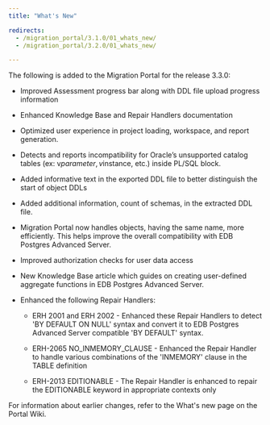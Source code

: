 ```yaml
---
title: "What's New"

redirects:
  - /migration_portal/3.1.0/01_whats_new/
  - /migration_portal/3.2.0/01_whats_new/

---
```


<div id="whats_new" class="registered_link"></div>

The following is added to the Migration Portal for the release 3.3.0:

- Improved Assessment progress bar along with DDL file upload progress information

- Enhanced Knowledge Base and Repair Handlers documentation

- Optimized user experience in project loading, workspace, and report generation. 

- Detects and reports incompatibility for Oracle’s unsupported catalog tables (ex: v$parameter, v$instance, etc.) inside PL/SQL block.

- Added informative text in the exported DDL file to better distinguish the start of object DDLs

- Added additional information, count of schemas, in the extracted DDL file.

- Migration Portal now handles objects, having the same name, more efficiently. This helps improve the overall compatibility with EDB Postgres Advanced Server.

- Improved authorization checks for user data access

- New Knowledge Base article which guides on creating user-defined aggregate functions in EDB Postgres Advanced Server.

- Enhanced the following Repair Handlers:

    - ERH 2001 and ERH 2002 - Enhanced these Repair Handlers to detect 'BY DEFAULT ON NULL' syntax and convert it to EDB Postgres Advanced Server compatible 'BY DEFAULT' syntax. 

    - ERH-2065 NO_INMEMORY_CLAUSE - Enhanced the Repair Handler to handle various combinations of the 'INMEMORY' clause in the TABLE definition

    - ERH-2013 EDITIONABLE - The Repair Handler is enhanced to repair the EDITIONABLE keyword in appropriate contexts only

For information about earlier changes, refer to the What's new page on the Portal Wiki.